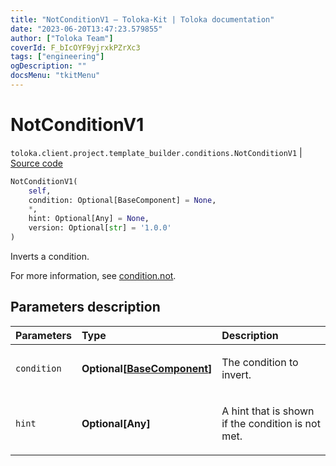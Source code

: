 ```yaml
---
title: "NotConditionV1 — Toloka-Kit | Toloka documentation"
date: "2023-06-20T13:47:23.579855"
author: ["Toloka Team"]
coverId: F_bIcOYF9yjrxkPZrXc3
tags: ["engineering"]
ogDescription: ""
docsMenu: "tkitMenu"
---
```


# NotConditionV1

`toloka.client.project.template_builder.conditions.NotConditionV1` | [Source code](https://github.com/Toloka/toloka-kit/blob/v1.2.0/src/client/project/template_builder/conditions.py#L156)

```python
NotConditionV1(
    self,
    condition: Optional[BaseComponent] = None,
    *,
    hint: Optional[Any] = None,
    version: Optional[str] = '1.0.0'
)
```

Inverts a condition.

For more information, see [condition.not](/docs/template-builder/reference/condition.not).

## Parameters description

| Parameters | Type | Description |
| :----------| :----| :-----------|
`condition`|**Optional\[[BaseComponent](/docs/toloka-kit/reference/toloka.client.project.template_builder.base.BaseComponent)\]**|<p>The condition to invert.</p>
`hint`|**Optional\[Any\]**|<p>A hint that is shown if the condition is not met.</p>